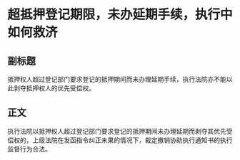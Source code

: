 # 超抵押登记期限，未办延期手续，执行中如何救济
## 副标题
抵押权人超过登记部门要求登记的抵押期间而未办理延期手续，执行法院亦不能以此剥夺抵押权人的优先受偿权。
## 正文
执行法院以抵押权人超过登记部门要求登记的抵押期间未办理延期而剥夺其优先受偿权的，上级法院在发函指令纠正未果的情况下，裁定撤销协助执行通知书的执行监督行为合法。